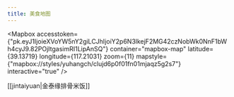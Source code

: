 ```yaml
---
title: 美食地图
---
```






<Mapbox
    accesstoken={"pk.eyJ1IjoieXVoYW5nY2giLCJhIjoiY2p6N3lkejF2MG42czNobWk0NnF1bWh4cyJ9.82POjItgasimRI1LipAnSQ"}
    container="mapbox-map"
    latitude={39.13719}
    longitude={117.21031}
    zoom={11}
    mapstyle={"mapbox://styles/yuhangch/clujd6p0f01fn01mjaqz5g2s7"}
    interactive="true"
/>


[[jintaiyuan|金泰缘排骨米饭]]